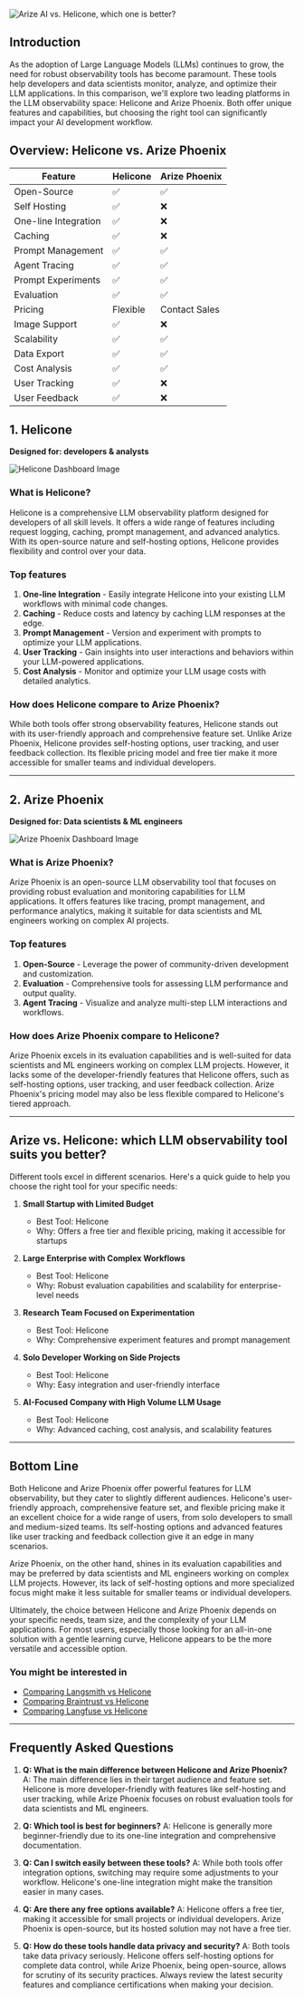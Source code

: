 ![Arize AI vs. Helicone, which one is better?](/static/blog/arize-alternatives/helicone-vs-arize.webp)

## Introduction

As the adoption of Large Language Models (LLMs) continues to grow, the need for robust observability tools has become paramount. These tools help developers and data scientists monitor, analyze, and optimize their LLM applications. In this comparison, we'll explore two leading platforms in the LLM observability space: Helicone and Arize Phoenix. Both offer unique features and capabilities, but choosing the right tool can significantly impact your AI development workflow.

## Overview: Helicone vs. Arize Phoenix

| Feature              | Helicone | Arize Phoenix |
| -------------------- | -------- | ------------- |
| Open-Source          | ✅       | ✅            |
| Self Hosting         | ✅       | ❌            |
| One-line Integration | ✅       | ❌            |
| Caching              | ✅       | ❌            |
| Prompt Management    | ✅       | ✅            |
| Agent Tracing        | ✅       | ✅            |
| Prompt Experiments   | ✅       | ✅            |
| Evaluation           | ✅       | ✅            |
| Pricing              | Flexible | Contact Sales |
| Image Support        | ✅       | ❌            |
| Scalability          | ✅       | ✅            |
| Data Export          | ✅       | ✅            |
| Cost Analysis        | ✅       | ✅            |
| User Tracking        | ✅       | ❌            |
| User Feedback        | ✅       | ❌            |

## 1. Helicone

**Designed for: developers & analysts**

![Helicone Dashboard Image](/static/blog/arize-alternatives/helicone-dashboard.webp)

### What is Helicone?

Helicone is a comprehensive LLM observability platform designed for developers of all skill levels. It offers a wide range of features including request logging, caching, prompt management, and advanced analytics. With its open-source nature and self-hosting options, Helicone provides flexibility and control over your data.

### Top features

1. **One-line Integration** - Easily integrate Helicone into your existing LLM workflows with minimal code changes.
2. **Caching** - Reduce costs and latency by caching LLM responses at the edge.
3. **Prompt Management** - Version and experiment with prompts to optimize your LLM applications.
4. **User Tracking** - Gain insights into user interactions and behaviors within your LLM-powered applications.
5. **Cost Analysis** - Monitor and optimize your LLM usage costs with detailed analytics.

### How does Helicone compare to Arize Phoenix?

While both tools offer strong observability features, Helicone stands out with its user-friendly approach and comprehensive feature set. Unlike Arize Phoenix, Helicone provides self-hosting options, user tracking, and user feedback collection. Its flexible pricing model and free tier make it more accessible for smaller teams and individual developers.

---

## 2. Arize Phoenix

**Designed for: Data scientists & ML engineers**

![Arize Phoenix Dashboard Image](/static/blog/arize-alternatives/arize-ai-dashboard.webp)

### What is Arize Phoenix?

Arize Phoenix is an open-source LLM observability tool that focuses on providing robust evaluation and monitoring capabilities for LLM applications. It offers features like tracing, prompt management, and performance analytics, making it suitable for data scientists and ML engineers working on complex AI projects.

### Top features

1. **Open-Source** - Leverage the power of community-driven development and customization.
2. **Evaluation** - Comprehensive tools for assessing LLM performance and output quality.
3. **Agent Tracing** - Visualize and analyze multi-step LLM interactions and workflows.

### How does Arize Phoenix compare to Helicone?

Arize Phoenix excels in its evaluation capabilities and is well-suited for data scientists and ML engineers working on complex LLM projects. However, it lacks some of the developer-friendly features that Helicone offers, such as self-hosting options, user tracking, and user feedback collection. Arize Phoenix's pricing model may also be less flexible compared to Helicone's tiered approach.

---

## Arize vs. Helicone: which LLM observability tool suits you better?

Different tools excel in different scenarios. Here's a quick guide to help you choose the right tool for your specific needs:

1. **Small Startup with Limited Budget**

   - Best Tool: Helicone
   - Why: Offers a free tier and flexible pricing, making it accessible for startups

2. **Large Enterprise with Complex Workflows**

   - Best Tool: Helicone
   - Why: Robust evaluation capabilities and scalability for enterprise-level needs

3. **Research Team Focused on Experimentation**

   - Best Tool: Helicone
   - Why: Comprehensive experiment features and prompt management

4. **Solo Developer Working on Side Projects**

   - Best Tool: Helicone
   - Why: Easy integration and user-friendly interface

5. **AI-Focused Company with High Volume LLM Usage**
   - Best Tool: Helicone
   - Why: Advanced caching, cost analysis, and scalability features

---

## Bottom Line

Both Helicone and Arize Phoenix offer powerful features for LLM observability, but they cater to slightly different audiences. Helicone's user-friendly approach, comprehensive feature set, and flexible pricing make it an excellent choice for a wide range of users, from solo developers to small and medium-sized teams. Its self-hosting options and advanced features like user tracking and feedback collection give it an edge in many scenarios.

Arize Phoenix, on the other hand, shines in its evaluation capabilities and may be preferred by data scientists and ML engineers working on complex LLM projects. However, its lack of self-hosting options and more specialized focus might make it less suitable for smaller teams or individual developers.

Ultimately, the choice between Helicone and Arize Phoenix depends on your specific needs, team size, and the complexity of your LLM applications. For most users, especially those looking for an all-in-one solution with a gentle learning curve, Helicone appears to be the more versatile and accessible option.

<CallToAction
  title="Ready to scale your LLM app?"
  description="Track your LLM usage, optimize costs, improve your prompts, and scale your LLM app with Helicone."
  primaryButtonText="Try Helicone for free"
  primaryButtonLink="https://www.helicone.ai/signup"
  secondaryButtonText="Contact us"
  secondaryButtonLink="https://www.helicone.ai/contact"
/>

### You might be interested in

- <a href="/blog/langsmith-alternatives" rel="noopener" target="_blank">
    Comparing Langsmith vs Helicone
  </a>
- <a href="/blog/braintrust-alternatives" rel="noopener" target="_blank">
    Comparing Braintrust vs Helicone
  </a>
- <a href="/blog/best-langfuse-alternatives" rel="noopener" target="_blank">
    Comparing Langfuse vs Helicone
  </a>

---

## Frequently Asked Questions

1. **Q: What is the main difference between Helicone and Arize Phoenix?**
   A: The main difference lies in their target audience and feature set. Helicone is more developer-friendly with features like self-hosting and user tracking, while Arize Phoenix focuses on robust evaluation tools for data scientists and ML engineers.

2. **Q: Which tool is best for beginners?**
   A: Helicone is generally more beginner-friendly due to its one-line integration and comprehensive documentation.

3. **Q: Can I switch easily between these tools?**
   A: While both tools offer integration options, switching may require some adjustments to your workflow. Helicone's one-line integration might make the transition easier in many cases.

4. **Q: Are there any free options available?**
   A: Helicone offers a free tier, making it accessible for small projects or individual developers. Arize Phoenix is open-source, but its hosted solution may not have a free tier.

5. **Q: How do these tools handle data privacy and security?**
   A: Both tools take data privacy seriously. Helicone offers self-hosting options for complete data control, while Arize Phoenix, being open-source, allows for scrutiny of its security practices. Always review the latest security features and compliance certifications when making your decision.

<Questions />
